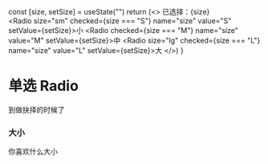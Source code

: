 
  const [size, setSize] = useState("")
  return (<>
    <span>已选择：{size}</span>
    <br/>
    <Radio
      size="sm"
      checked={size === "S"} 
      name="size" 
      value="S" 
      setValue={setSize}>小</Radio>
    <Radio
      checked={size === "M"} 
      name="size"
      value="M"
      setValue={setSize}>中</Radio>
    <Radio
      size="lg"
      checked={size === "L"} 
      name="size"
      value="L"
      setValue={setSize}>大</Radio>
  </>)
}

# 单选 Radio

到做抉择的时候了

### 大小

你喜欢什么大小

<br/>

<RadioSize />
